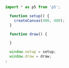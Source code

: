 
```js
import * as p5 from 'p5';

  function setup() {
    createCanvas(400, 400);
  }

  function draw() {
```

<div
  style={{
    background: 'rgb(39, 40, 34)',
    marginTop: '-20px',
    marginBottom: '-20px',
  }}
>
  <Editor
    options={{
      minimap: {
        enabled: false,
      },
      fontSize: 16,
      wordWrap: 'on',
    }}
    width="100%"
    height="400px"
    language="javascript"
    theme="vs-dark"
    onChange={props.onChange}
  />
</div>

```js
  }

  window.setup = setup;
  window.draw = draw;
;
```
